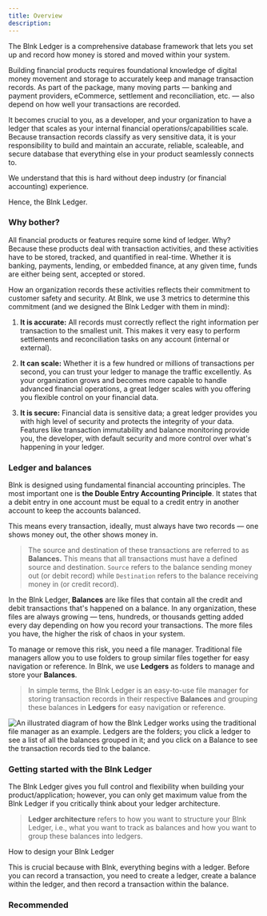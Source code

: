 ```yaml
---
title: Overview
description:
---
```

The Blnk Ledger is a comprehensive database framework that lets you set up and record how money is stored and moved within your system.

Building financial products requires foundational knowledge of digital money movement and storage to accurately keep and manage transaction records. As part of the package, many moving parts — banking and payment providers, eCommerce, settlement and reconciliation, etc. — also depend on how well your transactions are recorded.

It becomes crucial to you, as a developer, and your organization to have a ledger that scales as your internal financial operations/capabilities scale. Because transaction records classify as very sensitive data, it is your responsibility to build and maintain an accurate, reliable, scaleable, and secure database that everything else in your product seamlessly connects to.

We understand that this is hard without deep industry (or financial accounting) experience. 

Hence, the Blnk Ledger.

### Why bother?

All financial products or features require some kind of ledger. Why? Because these products deal with transaction activities, and these activities have to be stored, tracked, and quantified in real-time. Whether it is banking, payments, lending, or embedded finance, at any given time, funds are either being sent, accepted or stored. 

How an organization records these activities reflects their commitment to customer safety and security. At Blnk, we use 3 metrics to determine this commitment (and we designed the Blnk Ledger with them in mind):

1. **It is accurate:** All records must correctly reflect the right information per transaction to the smallest unit. This makes it very easy to perform settlements and reconciliation tasks on any account (internal or external).

2. **It can scale:** Whether it is a few hundred or millions of transactions per second, you can trust your ledger to manage the traffic excellently. As your organization grows and becomes more capable to handle advanced financial operations, a great ledger scales with you offering you flexible control on your financial data.

3. **It is secure:** Financial data is sensitive data; a great ledger provides you with high level of security and protects the integrity of your data. Features like transaction immutability and balance monitoring provide you, the developer, with default security and more control over what's happening in your ledger.

### Ledger and balances

Blnk is designed using fundamental financial accounting principles. The most important one is **the Double Entry Accounting Principle**. It states that a debit entry in one account must be equal to a credit entry in another account to keep the accounts balanced. 

This means every transaction, ideally, must always have two records — one shows money out, the other shows money in.

>The source and destination of these transactions are referred to as **Balances.** This means that all transactions must have a defined source and destination. `Source` refers to the balance sending money out (or debit record) while `Destination` refers to the balance receiving money in (or credit record).

In the Blnk Ledger, **Balances** are like files that contain all the credit and debit transactions that's happened on a balance. In any organization, these files are always growing — tens, hundreds, or thousands getting added every day depending on how you record your transactions. The more files you have, the higher the risk of chaos in your system.

To manage or remove this risk, you need a file manager. Traditional file managers allow you to use folders to group similar files together for easy navigation or reference. In Blnk, we use **Ledgers** as folders to manage and store your **Balances**.

>In simple terms, the Blnk Ledger is an easy-to-use file manager for storing transaction records in their respective **Balances** and grouping these balances in **Ledgers** for easy navigation or reference.

![An illustrated diagram of how the Blnk Ledger works using the traditional file manager as an example. Ledgers are the folders; you click a ledger to see a list of all the balances grouped in it; and you click on a Balance to see the transaction records tied to the balance.](/images/blnk-ledger-overview.png)

### Getting started with the Blnk Ledger

The Blnk Ledger gives you full control and flexibility when building your product/application; however, you can only get maximum value from the Blnk Ledger if you critically think about your ledger architecture.

>**Ledger architecture** refers to how you want to structure your Blnk Ledger, i.e., what you want to track as balances and how you want to group these balances into ledgers. 

<Card title="Understanding ledger architecture" icon="book-open-cover" href="/ledger/guide/ledger-architecture">
	How to design your Blnk Ledger
</Card>

This is crucial because with Blnk, everything begins with a ledger. Before you can record a transaction, you need to create a ledger, create a balance within the ledger, and then record a transaction within the balance.

### Recommended

<CardGroup>
    <Card title="Create a ledger" icon="book-open-cover" href="/ledger/tutorial/create-a-ledger">
    </Card>
    <Card title="Create a balance" icon="book-open-cover" href="/ledger/tutorial/create-a-balance">  
    </Card>
</CardGroup>

